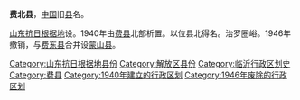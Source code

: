 '''费北县'''，[[中国|中国]]旧[[县|县]]名。

[[山东抗日根据地|山东抗日根据地]]设。1940年由[[费县|费县]]北部析置。以位县北得名。治罗圈峪。1946年撤销，与[[费东县|费东县]]合并设[[蒙山县|蒙山县]]。 

{{中华民国大陆时期行政区划小作品}}
{{DEFAULTSORT:F}}
[[Category:山东抗日根据地县份|Category:山东抗日根据地县份]]
[[Category:解放区县份|Category:解放区县份]]
[[Category:临沂行政区划史|Category:临沂行政区划史]]
[[Category:费县|Category:费县]]
[[Category:1940年建立的行政区划|Category:1940年建立的行政区划]]
[[Category:1946年废除的行政区划|Category:1946年废除的行政区划]]